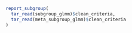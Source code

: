 ```r

report_subgroup(
  tar_read(subgroup_glmm)$clean_criteria,
  tar_read(meta_subgroup_glmm)$clean_criteria
)

```

